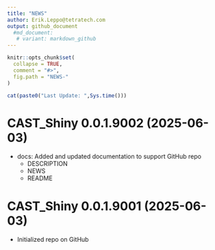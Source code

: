 ```yaml
---
title: "NEWS"
author: Erik.Leppo@tetratech.com
output: github_document
  #md_document:
   # variant: markdown_github
---
```


<!-- NEWS.md is generated from NEWS.Rmd. Please edit that file -->

```r
knitr::opts_chunk$set(
  collapse = TRUE,
  comment = "#>",
  fig.path = "NEWS-"
)
```

```r
cat(paste0("Last Update: ",Sys.time()))
```

# CAST_Shiny 0.0.1.9002 (2025-06-03)
+ docs: Added and updated documentation to support GitHub repo
    - DESCRIPTION
    - NEWS
    - README

# CAST_Shiny 0.0.1.9001 (2025-06-03)
+ Initialized repo on GitHub
